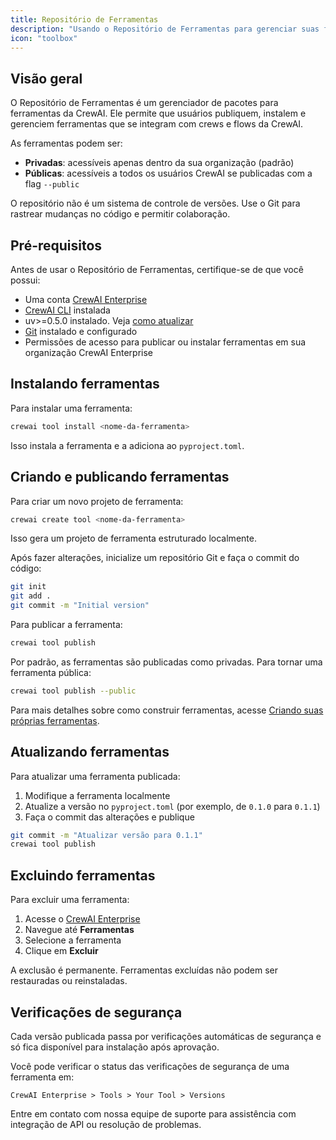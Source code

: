 ```yaml
---
title: Repositório de Ferramentas
description: "Usando o Repositório de Ferramentas para gerenciar suas ferramentas"
icon: "toolbox"
---
```


## Visão geral

O Repositório de Ferramentas é um gerenciador de pacotes para ferramentas da CrewAI. Ele permite que usuários publiquem, instalem e gerenciem ferramentas que se integram com crews e flows da CrewAI.

As ferramentas podem ser:

- **Privadas**: acessíveis apenas dentro da sua organização (padrão)
- **Públicas**: acessíveis a todos os usuários CrewAI se publicadas com a flag `--public`

O repositório não é um sistema de controle de versões. Use o Git para rastrear mudanças no código e permitir colaboração.

## Pré-requisitos

Antes de usar o Repositório de Ferramentas, certifique-se de que você possui:

- Uma conta [CrewAI Enterprise](https://app.crewai.com)
- [CrewAI CLI](https://docs.crewai.com/concepts/cli#cli) instalada
- uv>=0.5.0 instalado. Veja [como atualizar](https://docs.astral.sh/uv/getting-started/installation/#upgrading-uv)
- [Git](https://git-scm.com) instalado e configurado
- Permissões de acesso para publicar ou instalar ferramentas em sua organização CrewAI Enterprise

## Instalando ferramentas

Para instalar uma ferramenta:

```bash
crewai tool install <nome-da-ferramenta>
```

Isso instala a ferramenta e a adiciona ao `pyproject.toml`.

## Criando e publicando ferramentas

Para criar um novo projeto de ferramenta:

```bash
crewai create tool <nome-da-ferramenta>
```

Isso gera um projeto de ferramenta estruturado localmente.

Após fazer alterações, inicialize um repositório Git e faça o commit do código:

```bash
git init
git add .
git commit -m "Initial version"
```

Para publicar a ferramenta:

```bash
crewai tool publish
```

Por padrão, as ferramentas são publicadas como privadas. Para tornar uma ferramenta pública:

```bash
crewai tool publish --public
```

Para mais detalhes sobre como construir ferramentas, acesse [Criando suas próprias ferramentas](https://docs.crewai.com/concepts/tools#creating-your-own-tools).

## Atualizando ferramentas

Para atualizar uma ferramenta publicada:

1. Modifique a ferramenta localmente
2. Atualize a versão no `pyproject.toml` (por exemplo, de `0.1.0` para `0.1.1`)
3. Faça o commit das alterações e publique

```bash
git commit -m "Atualizar versão para 0.1.1"
crewai tool publish
```

## Excluindo ferramentas

Para excluir uma ferramenta:

1. Acesse o [CrewAI Enterprise](https://app.crewai.com)
2. Navegue até **Ferramentas**
3. Selecione a ferramenta
4. Clique em **Excluir**

<Warning>
A exclusão é permanente. Ferramentas excluídas não podem ser restauradas ou reinstaladas.
</Warning>

## Verificações de segurança

Cada versão publicada passa por verificações automáticas de segurança e só fica disponível para instalação após aprovação.

Você pode verificar o status das verificações de segurança de uma ferramenta em:

`CrewAI Enterprise > Tools > Your Tool > Versions`


<Card title="Precisa de ajuda?" icon="headset" href="mailto:support@crewai.com">
  Entre em contato com nossa equipe de suporte para assistência com integração de API ou resolução de problemas.
</Card>
